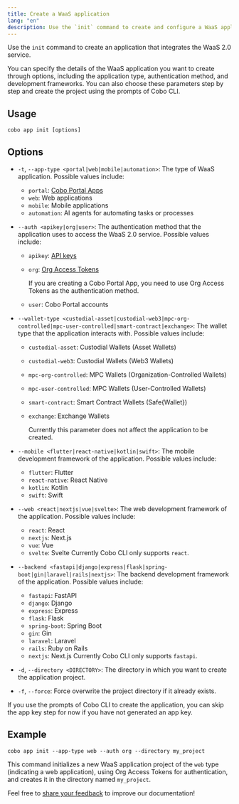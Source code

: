 ```yaml
---
title: Create a WaaS application
lang: "en"
description: Use the `init` command to create and configure a WaaS application with Cobo CLI, specifying app type and frameworks.
---
```


Use the `init` command to create an application that integrates the WaaS 2.0 service.

You can specify the details of the WaaS application you want to create through options, including the application type, authentication method, and development frameworks. You can also choose these parameters step by step and create the project using the prompts of Cobo CLI.

## Usage

```shell
cobo app init [options]
```

## Options
- `-t`, `--app-type <portal|web|mobile|automation>`: The type of WaaS application. Possible values include:
  - `portal`: [Cobo Portal Apps](/v2/apps/introduction)
  - `web`: Web applications
  - `mobile`: Mobile applications
  - `automation`: AI agents for automating tasks or processes

- `--auth <apikey|org|user>`: The authentication method that the application uses to access the WaaS 2.0 service. Possible values include:
  - `apikey`: [API keys](/v2/guides/overview/cobo-auth#api-key)
  - `org`: [Org Access Tokens](/v2/apps/org-access-tokens)

    <Note>If you are creating a Cobo Portal App, you need to use Org Access Tokens as the authentication method.</Note>

  - `user`: Cobo Portal accounts

- `--wallet-type <custodial-asset|custodial-web3|mpc-org-controlled|mpc-user-controlled|smart-contract|exchange>`: The wallet type that the application interacts with. Possible values include:
  - `custodial-asset`: Custodial Wallets (Asset Wallets)
  - `custodial-web3`: Custodial Wallets (Web3 Wallets)
  - `mpc-org-controlled`: MPC Wallets (Organization-Controlled Wallets)
  - `mpc-user-controlled`: MPC Wallets (User-Controlled Wallets)
  - `smart-contract`: Smart Contract Wallets (Safe{Wallet})
  - `exchange`: Exchange Wallets

    <Note>Currently this parameter does not affect the application to be created.</Note>

- `--mobile <flutter|react-native|kotlin|swift>`: The mobile development framework of the application. Possible values include:
  - `flutter`: Flutter
  - `react-native`: React Native
  - `kotlin`: Kotlin
  - `swift`: Swift

- `--web <react|nextjs|vue|svelte>`: The web development framework of the application. Possible values include:
  - `react`: React
  - `nextjs`: Next.js
  - `vue`: Vue
  - `svelte`: Svelte
<Note>Currently Cobo CLI only supports `react`.</Note>


- `--backend <fastapi|django|express|flask|spring-boot|gin|laravel|rails|nextjs>`: The backend development framework of the application. Possible values include:
  - `fastapi`: FastAPI
  - `django`: Django
  - `express`: Express
  - `flask`: Flask
  - `spring-boot`: Spring Boot
  - `gin`: Gin
  - `laravel`: Laravel
  - `rails`: Ruby on Rails
  - `nextjs`: Next.js
<Note>Currently Cobo CLI only supports `fastapi`.</Note>

- `-d`, `--directory <DIRECTORY>`: The directory in which you want to create the application project. 
- `-f`, `--force`: Force overwrite the project directory if it already exists.

<Note>If you use the prompts of Cobo CLI to create the application, you can skip the app key step for now if you have not generated an app key.</Note>

## Example

```shell
cobo app init --app-type web --auth org --directory my_project
```

This command initializes a new WaaS application project of the `web` type (indicating a web application), using Org Access Tokens for authentication, and creates it in the directory named `my_project`.

<Tip>Feel free to [share your feedback](https://forms.zohopublic.com/cobo/form/DocumentFeedbackForm/formperma/QvLOhxJv1_JMsJ-1dleZ8Itb_7rzN-LtgvsDdxosoVI) to improve our documentation!</Tip>